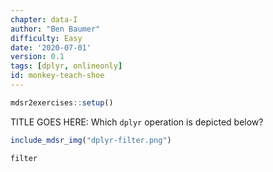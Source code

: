 ```yaml
---
chapter: data-I
author: "Ben Baumer"
difficulty: Easy
date: '2020-07-01'
version: 0.1
tags: [dplyr, onlineonly]
id: monkey-teach-shoe
---
```

```r
mdsr2exercises::setup()
```

TITLE GOES HERE: Which `dplyr` operation is depicted below? 

```r
include_mdsr_img("dplyr-filter.png")
```

<!--answer-start-->
`filter`
<!--answer-end-->

